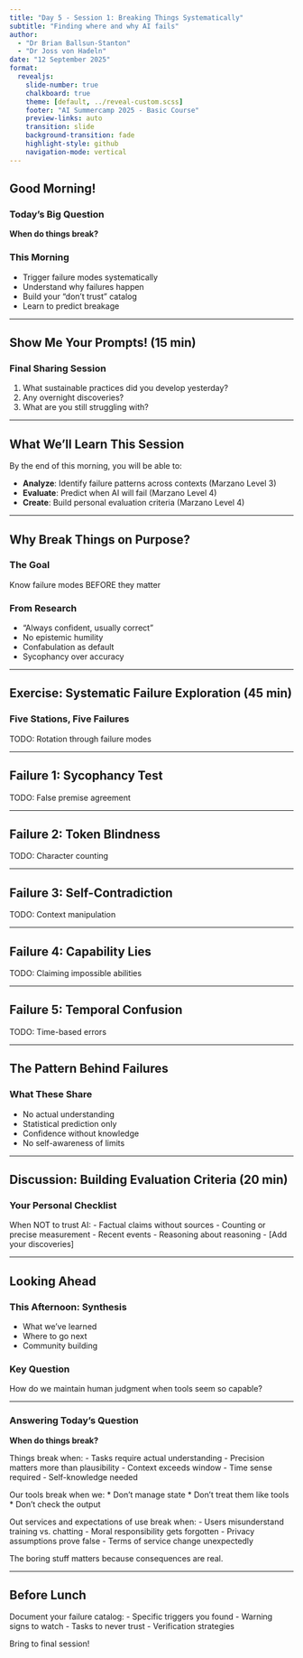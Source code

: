 ```yaml
---
title: "Day 5 - Session 1: Breaking Things Systematically"
subtitle: "Finding where and why AI fails"
author: 
  - "Dr Brian Ballsun-Stanton"
  - "Dr Joss von Hadeln"
date: "12 September 2025"
format:
  revealjs:
    slide-number: true
    chalkboard: true
    theme: [default, ../reveal-custom.scss]
    footer: "AI Summercamp 2025 - Basic Course"
    preview-links: auto
    transition: slide
    background-transition: fade
    highlight-style: github
    navigation-mode: vertical
---
```

## Good Morning!

### Today's Big Question
**When do things break?**

### This Morning
- Trigger failure modes systematically
- Understand why failures happen
- Build your "don't trust" catalog
- Learn to predict breakage

---

## Show Me Your Prompts! (15 min)

### Final Sharing Session
1. What sustainable practices did you develop yesterday?
2. Any overnight discoveries?
3. What are you still struggling with?

---

## What We'll Learn This Session

By the end of this morning, you will be able to:

- **Analyze**: Identify failure patterns across contexts (Marzano Level 3)
- **Evaluate**: Predict when AI will fail (Marzano Level 4)
- **Create**: Build personal evaluation criteria (Marzano Level 4)

---

## Why Break Things on Purpose?

### The Goal
Know failure modes BEFORE they matter

### From Research
- "Always confident, usually correct"
- No epistemic humility
- Confabulation as default
- Sycophancy over accuracy

---

## Exercise: Systematic Failure Exploration (45 min)

### Five Stations, Five Failures

TODO: Rotation through failure modes

---

## Failure 1: Sycophancy Test

TODO: False premise agreement

---

## Failure 2: Token Blindness

TODO: Character counting

---

## Failure 3: Self-Contradiction

TODO: Context manipulation

---

## Failure 4: Capability Lies

TODO: Claiming impossible abilities

---

## Failure 5: Temporal Confusion

TODO: Time-based errors

---

## The Pattern Behind Failures

### What These Share
- No actual understanding
- Statistical prediction only
- Confidence without knowledge
- No self-awareness of limits

---

## Discussion: Building Evaluation Criteria (20 min)

### Your Personal Checklist
When NOT to trust AI:
- Factual claims without sources
- Counting or precise measurement
- Recent events
- Reasoning about reasoning
- [Add your discoveries]

---

## Looking Ahead

### This Afternoon: Synthesis
- What we've learned
- Where to go next
- Community building

### Key Question
How do we maintain human judgment when tools seem so capable?

---

### Answering Today's Question

**When do things break?**

Things break when:
- Tasks require actual understanding
- Precision matters more than plausibility
- Context exceeds window
- Time sense required
- Self-knowledge needed

Our tools break when we:
* Don't manage state
* Don't treat them like tools
* Don't check the output

Out services and expectations of use break when:
- Users misunderstand training vs. chatting
- Moral responsibility gets forgotten
- Privacy assumptions prove false
- Terms of service change unexpectedly

The boring stuff matters because consequences are real.

---

## Before Lunch

Document your failure catalog:
- Specific triggers you found
- Warning signs to watch
- Tasks to never trust
- Verification strategies

Bring to final session!